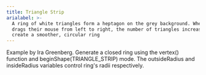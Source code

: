 ```yaml
---
title: Triangle Strip
arialabel: >-
  A ring of white triangles form a heptagon on the grey background. When a user
  drags their mouse from left to right, the number of triangles increase and
  create a smoother, circular ring
---
```



Example by Ira Greenberg. Generate a closed ring using the
vertex() function and beginShape(TRIANGLE\_STRIP) mode. The outsideRadius
and insideRadius variables control ring's radii respectively.
